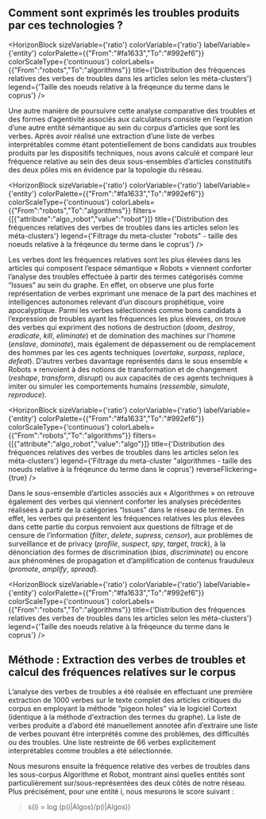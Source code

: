 
## Comment sont exprimés les troubles produits par ces technologies ? 

<HorizonBlock 
  sizeVariable={'ratio'} 
  colorVariable={'ratio'} 
  labelVariable={'entity'} 
  colorPalette={{"From":"#fa1633","To":"#992ef6"}} 
  colorScaleType={'continuous'} 
  colorLabels={{"From":"robots","To":"algorithms"}} 
  title={'Distribution des fréquences relatives des verbes de troubles dans les articles selon les méta-clusters'} 
  legend={'Taille des noeuds relative à la fréqeunce du terme dans le coprus'}
/>

Une autre manière de poursuivre cette analyse comparative des troubles et des formes d’agentivité associés aux calculateurs consiste en l’exploration d’une autre entité sémantique au sein du corpus d’articles que sont les verbes. Après avoir réalisé une extraction d’une liste de verbes interprétables comme étant potentiellement de bons candidats aux troubles produits par les dispositifs techniques, nous avons calculé et comparé leur fréquence relative au sein des deux sous-ensembles d’articles constitutifs des deux pôles mis en évidence par la topologie du réseau.

<HorizonBlock 
  sizeVariable={'ratio'} 
  colorVariable={'ratio'} 
  labelVariable={'entity'} 
  colorPalette={{"From":"#fa1633","To":"#992ef6"}} 
  colorScaleType={'continuous'} 
  colorLabels={{"From":"robots","To":"algorithms"}} 
  filters={[{"attribute":"algo_robot","value":"robot"}]} 
  title={'Distribution des fréquences relatives des verbes de troubles dans les articles selon les méta-clusters'} 
  legend={'Filtrage du meta-cluster "robots" - taille des noeuds relative à la fréqeunce du terme dans le coprus'}
/>

Les verbes dont les fréquences relatives sont les plus élevées dans les articles qui composent l’espace sémantique « Robots » viennent conforter l’analyse des troubles effectuée à partir des termes catégorisés comme “Issues” au sein du graphe. En effet, on observe une plus forte représentation de verbes exprimant une menace de la part des machines et intelligences autonomes relevant d’un discours prophétique, voire apocalyptique. Parmi les verbes sélectionnés comme bons candidats à l’expression de troubles ayant les fréquences les plus élevées, on trouve des verbes qui expriment des notions de destruction (*doom*, *destroy*, *eradicate*, *kill*, *eliminate*) et de domination des machines sur l'homme (*enslave*, *dominate*), mais également de dépassement ou de remplacement des hommes par les ces agents techniques (*overtake*, *surpass*, *replace*, *defeat*). D’autres verbes davantage représentés dans le sous ensemble « Robots » renvoient à des notions de transformation et de changement (*reshape*, *transform*, *disrupt*) ou aux capacités de ces agents techniques à imiter ou simuler les comportements humains (*ressemble*, *simulate*, *reproduce*).

<HorizonBlock 
  sizeVariable={'ratio'} 
  colorVariable={'ratio'} 
  labelVariable={'entity'} 
  colorPalette={{"From":"#fa1633","To":"#992ef6"}} 
  colorScaleType={'continuous'} 
  colorLabels={{"From":"robots","To":"algorithms"}} 
  filters={[{"attribute":"algo_robot","value":"algo"}]} 
  title={'Distribution des fréquences relatives des verbes de troubles dans les articles selon les méta-clusters'} 
  legend={'Filtrage du meta-cluster "algorithmes - taille des noeuds relative à la fréqeunce du terme dans le coprus'} 
  reverseFlickering={true}
/>

Dans le sous-ensemble d’articles associés aux « Algorithmes » on retrouve également des verbes qui viennent conforter les analyses précédentes réalisées à partir de la catégories “Issues” dans le réseau de termes. En effet, les verbes qui présentent les fréquences relatives les plus élevées dans cette partie du corpus renvoient aux questions de filtrage et de censure de l’information (*filter*, *delete*, *supress*, *censor*), aux problèmes de surveillance et de privacy (*profile*, *suspect*, *spy*, *target*, *track*), à la dénonciation des formes de discrimination (*bias*, *discriminate*) ou encore aux phénomènes de propagation et d’amplification de contenus frauduleux (*promote*, *amplify*, *spread*).

<HorizonBlock 
  sizeVariable={'ratio'} 
  colorVariable={'ratio'} 
  labelVariable={'entity'} 
  colorPalette={{"From":"#fa1633","To":"#992ef6"}} 
  colorScaleType={'continuous'} 
  colorLabels={{"From":"robots","To":"algorithms"}} 
  title={'Distribution des fréquences relatives des verbes de troubles dans les articles selon les méta-clusters'} 
  legend={'Taille des noeuds relative à la fréqeunce du terme dans le coprus'}
/>

<div className="methodo-container">
  <h2 id="m-thode-extraction-des-verbes-de-troubles-et-calcul-des-tf-idf-sur-le-corpus">Méthode : Extraction des verbes de troubles et calcul des fréquences relatives sur le corpus</h2>
<p>L’analyse des verbes de troubles a été réalisée en effectuant une première extraction de 1000 verbes sur le texte complet des articles critiques du corpus en employant la méthode “pigeon holes” via le logiciel Cortext (identique à la méthode d'extraction des termes du graphe). La liste de verbes produite a d’abord été manuellement annotée afin d’extraire une liste de verbes pouvant être interprétés comme des problèmes, des difficultés ou des troubles. Une liste restreinte de 66 verbes explicitement interprétables comme troubles a été sélectionnée.
  
Nous mesurons ensuite la fréquence relative des verbes de troubles dans les sous-corpus Algorithme et Robot, montrant ainsi quelles entités sont particulièrement sur/sous-représentées des deux côtés de notre réseau. Plus précisément, pour une entité i, nous mesurons le score suivant : </p>
<blockquote>
<p>s(i) = log (p(i|Algos)/p(i|Algos))</p>
</blockquote>
</div>
